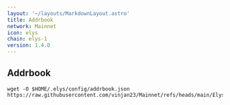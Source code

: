 ```yaml
---
layout: '~/layouts/MarkdownLayout.astro'
title: Addrbook
network: Mainnet
icon: elys
chain: elys-1
version: 1.4.0 
---
```

## Addrbook

```
wget -O $HOME/.elys/config/addrbook.json https://raw.githubusercontent.com/vinjan23/Mainnet/refs/heads/main/Elys/addrbook.json
```
